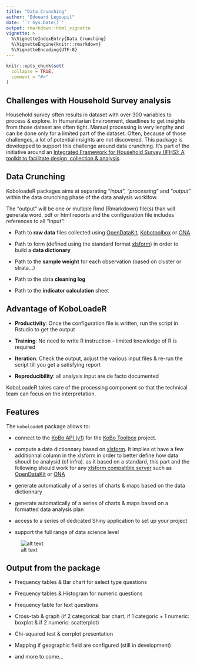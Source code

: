 ```yaml
---
title: "Data Crunching"
author: "Edouard Legoupil"
date: '`r Sys.Date()`'
output: rmarkdown::html_vignette
vignette: >
  %\VignetteIndexEntry{Data Crunching}
  %\VignetteEngine{knitr::rmarkdown}
  %\VignetteEncoding{UTF-8}
---
```


```r
knitr::opts_chunk$set(
  collapse = TRUE,
  comment = "#>"
)
```



## Challenges with Household Survey analysis

Household survey often results in dataset with over 300 variables to process & explore. In Humanitarian Environment, deadlines to get insights from those dataset are often tight. Manual processing is very lengthy and can be done only for a limited part of the dataset. Often, because of those challenges, a lot of potential insights are not discovered. This package is developped to support this challenge around data crunching. It's part of the initiative around an [Integrated Framework for Household Survey (IFHS): A toolkit to facilitate design, collection & analysis](https://unhcr.github.io/Integrated-framework-household-survey/).

## Data Crunching

KoboloadeR packages aims at separating “_input_”, “_processing_” and “_output_” within the data crunching phase of the data analysis worklfow.

The “output” will be one or multiple Rmd (Rmarkdown) file(s) than will generate word, pdf or html reports and the configuration file includes references to all “input”:  
 
 * Path to __raw data__ files collected using [OpenDataKit](https://opendatakit.org/), [Kobotoolbox](http://www.kobotoolbox.org/) or [ONA](https://ona.io)  
 
 * Path to form (defined using the standard format [xlsform](http://xlsform.org)) in order to build a __data dictionary__  
 
 * Path to the __sample weight__ for each observation (based on cluster or strata...)   
 
 * Path to the data __cleaning log__  
 
 * Path to the __indicator calculation__ sheet  
 

## Advantage of KoboLoadeR 

 * __Productivity__: Once the configuration file is written, run the script in Rstudio to get the output
 
 * __Training__: No need to write R instruction – limited knowledge of R is required
 
 * __Iteration__: Check the output, adjust the various input files & re-run the script till you get a satisfying report
 
 * __Reproducibility__: all analysis input are de facto documented  

KoboLoadeR takes care of the processing component so that the technical team can focus on the interpretation.



## Features

The `koboloadeR` package allows to:

* connect to the [KoBo API (v1)](https://kc.kobotoolbox.org/api/v1/) for the [KoBo Toolbox](http://www.kobotoolbox.org/) project. 

* compute a data dictionnary based on [xlsform](http://xlsform.org). It implies ot have a few additionnal column in the xlsform in order to better define how data shoudl be analysid (cf infra). as it based on a standard, this part and the following should work for any [xlsform compatible server](http://xlsform.org/#xlsform-tools) such as [OpenDataKit](https://opendatakit.org/) or [ONA](https://ona.io/home/)

* generate automatically of a series of charts & maps based on the data dictionnary

* generate automatically of a series of charts & maps based on a formatted data analysis plan

* access to a series of dedicated Shiny application to set up your project

* support the full range of data science level

![alt text](https://raw.githubusercontent.com/unhcr/koboloadeR/gh-pages/inst/script/datascience.png)

## Output from the package  

 * Frequency tables & Bar chart for select type questions
 
 * Frequency tables & Histogram for numeric questions
 
 * Frequency table for text questions
 
 * Cross-tab & graph (if 2 categorical: bar chart, if 1 categoric + 1 numeric: boxplot & if 2 numeric: scatterplot)
 
 * Chi-squared test & corrplot presentation
 
 * Mapping if geographic field are configured (still in development)
 
 * and more to come...
